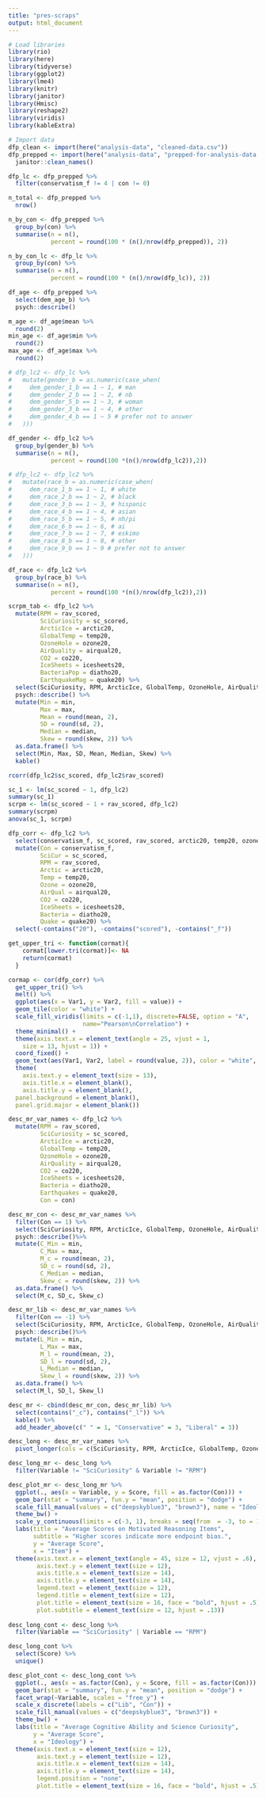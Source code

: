 ```yaml
---
title: "pres-scraps"
output: html_document
---
```


```r
# Load libraries
library(rio)
library(here)
library(tidyverse)
library(ggplot2)
library(lme4)
library(knitr)
library(janitor)
library(Hmisc)
library(reshape2)
library(viridis)
library(kableExtra)
```

```r
# Import data
dfp_clean <- import(here("analysis-data", "cleaned-data.csv"))
dfp_prepped <- import(here("analysis-data", "prepped-for-analysis-data.csv")) %>% 
  janitor::clean_names()

dfp_lc <- dfp_prepped %>% 
  filter(conservatism_f != 4 | con != 0)
```

```r
n_total <- dfp_prepped %>% 
  nrow()

n_by_con <- dfp_prepped %>% 
  group_by(con) %>% 
  summarise(n = n(),
            percent = round(100 * (n()/nrow(dfp_prepped)), 2))

n_by_con_lc <- dfp_lc %>% 
  group_by(con) %>% 
  summarise(n = n(),
            percent = round(100 * (n()/nrow(dfp_lc)), 2))
```

```r
df_age <- dfp_prepped %>% 
  select(dem_age_b) %>% 
  psych::describe()

m_age <- df_age$mean %>% 
  round(2)
min_age <- df_age$min %>% 
  round(2)
max_age <- df_age$max %>% 
  round(2)
```

```r
# dfp_lc2 <- dfp_lc %>% 
#   mutate(gender_b = as.numeric(case_when(
#     dem_gender_1_b == 1 ~ 1, # man
#     dem_gender_2_b == 1 ~ 2, # nb
#     dem_gender_5_b == 1 ~ 3, # woman
#     dem_gender_3_b == 1 ~ 4, # other
#     dem_gender_4_b == 1 ~ 5 # prefer not to answer
#   )))

df_gender <- dfp_lc2 %>% 
  group_by(gender_b) %>% 
  summarise(n = n(),
            percent = round(100 *(n()/nrow(dfp_lc2)),2))
```

```r
# dfp_lc2 <- dfp_lc2 %>% 
#   mutate(race_b = as.numeric(case_when(
#     dem_race_1_b == 1 ~ 1, # white
#     dem_race_2_b == 1 ~ 2, # black
#     dem_race_3_b == 1 ~ 3, # hispanic
#     dem_race_4_b == 1 ~ 4, # asian
#     dem_race_5_b == 1 ~ 5, # nh/pi
#     dem_race_6_b == 1 ~ 6, # ai
#     dem_race_7_b == 1 ~ 7, # eskimo
#     dem_race_8_b == 1 ~ 8, # other
#     dem_race_9_b == 1 ~ 9 # prefer not to answer
#   )))

df_race <- dfp_lc2 %>% 
  group_by(race_b) %>% 
  summarise(n = n(),
            percent = round(100 *(n()/nrow(dfp_lc2)),2))
```

```r
scrpm_tab <- dfp_lc2 %>% 
  mutate(RPM = rav_scored,
         SciCuriosity = sc_scored,
         ArcticIce = arctic20,
         GlobalTemp = temp20,
         OzoneHole = ozone20,
         AirQuality = airqual20,
         CO2 = co220,
         IceSheets = icesheets20,
         BacteriaPop = diatho20,
         EarthquakeMag = quake20) %>% 
  select(SciCuriosity, RPM, ArcticIce, GlobalTemp, OzoneHole, AirQuality, IceSheets, BacteriaPop, EarthquakeMag) %>% 
  psych::describe() %>% 
  mutate(Min = min,
         Max = max,
         Mean = round(mean, 2),
         SD = round(sd, 2),
         Median = median,
         Skew = round(skew, 2)) %>% 
  as.data.frame() %>% 
  select(Min, Max, SD, Mean, Median, Skew) %>% 
  kable()
```

```r
rcorr(dfp_lc2$sc_scored, dfp_lc2$rav_scored)

sc_1 <- lm(sc_scored ~ 1, dfp_lc2)
summary(sc_1)
scrpm <- lm(sc_scored ~ 1 + rav_scored, dfp_lc2)
summary(scrpm)
anova(sc_1, scrpm)
```

```r
dfp_corr <- dfp_lc2 %>% 
  select(conservatism_f, sc_scored, rav_scored, arctic20, temp20, ozone20, airqual20, co220, icesheets20, diatho20, quake20) %>% 
  mutate(Con = conservatism_f,
         SciCur = sc_scored,
         RPM = rav_scored,
         Arctic = arctic20,
         Temp = temp20,
         Ozone = ozone20,
         AirQual = airqual20,
         CO2 = co220,
         IceSheets = icesheets20,
         Bacteria = diatho20,
         Quake = quake20) %>% 
  select(-contains("20"), -contains("scored"), -contains("_f"))

get_upper_tri <- function(cormat){
    cormat[lower.tri(cormat)]<- NA
    return(cormat)
  }

cormap <- cor(dfp_corr) %>% 
  get_upper_tri() %>% 
  melt() %>% 
  ggplot(aes(x = Var1, y = Var2, fill = value)) +
  geom_tile(color = "white") +
  scale_fill_viridis(limits = c(-1,1), discrete=FALSE, option = "A",
                     name="Pearson\nCorrelation") +
  theme_minimal() +
  theme(axis.text.x = element_text(angle = 25, vjust = 1, 
    size = 13, hjust = 1)) +
  coord_fixed() +
  geom_text(aes(Var1, Var2, label = round(value, 2)), color = "white", size = 3) +
  theme(
    axis.text.y = element_text(size = 13),
    axis.title.x = element_blank(),
    axis.title.y = element_blank(),
  panel.background = element_blank(),
  panel.grid.major = element_blank())
```

```r
desc_mr_var_names <- dfp_lc2 %>% 
  mutate(RPM = rav_scored,
         SciCuriosity = sc_scored,
         ArcticIce = arctic20,
         GlobalTemp = temp20,
         OzoneHole = ozone20,
         AirQuality = airqual20,
         CO2 = co220,
         IceSheets = icesheets20,
         Bacteria = diatho20,
         Earthquakes = quake20,
         Con = con)

desc_mr_con <- desc_mr_var_names %>% 
  filter(Con == 1) %>% 
  select(SciCuriosity, RPM, ArcticIce, GlobalTemp, OzoneHole, AirQuality, IceSheets, Bacteria, Earthquakes) %>%
  psych::describe()%>% 
  mutate(C_Min = min,
         C_Max = max,
         M_c = round(mean, 2),
         SD_c = round(sd, 2),
         C_Median = median,
         Skew_c = round(skew, 2)) %>% 
  as.data.frame() %>% 
  select(M_c, SD_c, Skew_c)

desc_mr_lib <- desc_mr_var_names %>% 
  filter(Con == -1) %>% 
  select(SciCuriosity, RPM, ArcticIce, GlobalTemp, OzoneHole, AirQuality, IceSheets, Bacteria, Earthquakes) %>%
  psych::describe()%>% 
  mutate(L_Min = min,
         L_Max = max,
         M_l = round(mean, 2),
         SD_l = round(sd, 2),
         L_Median = median,
         Skew_l = round(skew, 2)) %>% 
  as.data.frame() %>% 
  select(M_l, SD_l, Skew_l)

desc_mr <- cbind(desc_mr_con, desc_mr_lib) %>% 
  select(contains("_c"), contains("_l")) %>% 
  kable() %>% 
  add_header_above(c(" " = 1, "Conservative" = 3, "Liberal" = 3))
```

```r
desc_long <- desc_mr_var_names %>% 
  pivot_longer(cols = c(SciCuriosity, RPM, ArcticIce, GlobalTemp, OzoneHole, AirQuality, IceSheets, Bacteria, Earthquakes), names_to = "Variable", values_to = "Score")

desc_long_mr <- desc_long %>% 
  filter(Variable != "SciCuriosity" & Variable != "RPM") 

desc_plot_mr <- desc_long_mr %>% 
  ggplot(., aes(x = Variable, y = Score, fill = as.factor(Con))) + 
  geom_bar(stat = "summary", fun.y = "mean", position = "dodge") +
  scale_fill_manual(values = c("deepskyblue3", "brown3"), name = "Ideology", labels = c("Lib", "Con")) +
  theme_bw() +
  scale_y_continuous(limits = c(-3, 1), breaks = seq(from  = -3, to = 1, by = .5)) +  
  labs(title = "Average Scores on Motivated Reasoning Items",
       subtitle = "Higher scores indicate more endpoint bias.",
       y = "Average Score",
       x = "Item") +
  theme(axis.text.x = element_text(angle = 45, size = 12, vjust = .6),
        axis.text.y = element_text(size = 12),
        axis.title.x = element_text(size = 14),
        axis.title.y = element_text(size = 14),
        legend.text = element_text(size = 12),
        legend.title = element_text(size = 12),
        plot.title = element_text(size = 16, face = "bold", hjust = .5),
        plot.subtitle = element_text(size = 12, hjust = .13))
  
desc_long_cont <- desc_long %>% 
  filter(Variable == "SciCuriosity" | Variable == "RPM")

desc_long_cont %>% 
  select(Score) %>% 
  unique()

desc_plot_cont <- desc_long_cont %>% 
  ggplot(., aes(x = as.factor(Con), y = Score, fill = as.factor(Con))) + 
  geom_bar(stat = "summary", fun.y = "mean", position = "dodge") +
  facet_wrap(~Variable, scales = "free_y") +
  scale_x_discrete(labels = c("Lib", "Con")) +
  scale_fill_manual(values = c("deepskyblue3", "brown3")) +
  theme_bw() +
  labs(title = "Average Cognitive Ability and Science Curiosity",
       y = "Average Score",
       x = "Ideology") +
  theme(axis.text.x = element_text(size = 12),
        axis.text.y = element_text(size = 12),
        axis.title.x = element_text(size = 14),
        axis.title.y = element_text(size = 14),
        legend.position = "none",
        plot.title = element_text(size = 16, face = "bold", hjust = .5))
```
